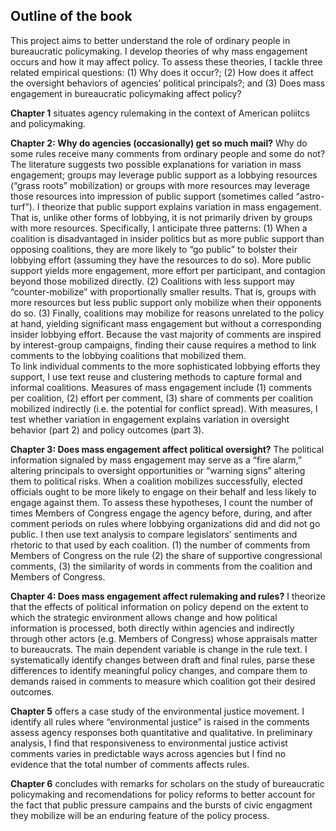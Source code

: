 ## Outline of the book {-}

<!--Does mass engagement in bureaucratic policymaking affect policy? This question drives my project. However, two questions must be answered first: (1) Why does it occur? and (2) How does it affect political oversight? These questions drive two initial empirical chapters. Thus, my analysis has three steps. 

First, I theorize that activists' opportunities and strategies and latent public opinion drive engagement. 

Second, I theorize that mass engagement affects political oversight. 

Third, I theorize that mass engagement may affect rulemaking both, directly, and indirectly via its effect on political oversight. -->

This project aims to better understand the role of ordinary people in bureaucratic policymaking. 
I develop theories of why mass engagement occurs and how it may affect policy. To assess these theories, I tackle three related empirical questions: (1) Why does it occur?; (2) How does it affect the oversight behaviors of agencies' political principals?; and <!--These questions drive two initial empirical chapters.-->
(3)  Does mass engagement in bureaucratic policymaking affect policy?
<!-- I then use my new measures of the political information that lobbying coalitions create by going public to test whether mass engagement explains variation in agency rulemaking and rules.<!-- But first, I must develop a measure of "going public." <!-- and why it occurs.-->

**Chapter 1** situates agency rulemaking in the context of American poliitcs and policymaking. 

**Chapter 2: Why do agencies (occasionally) get so much mail?** 
<!-- Scholars of bureaucratic policymaking have focused on the sophisticated lobbying efforts of powerful interest groups. Yet agencies occasionally receive thousands or even millions of comments from ordinary people. Why? Why do individuals comment when they seemingly have no new information to offer and no power to influence decisions? Who inspires them and to what end? How, if at all, should scholars incorporate mass commenting into models of bureaucratic policymaking? I argue that mass commenting produces political information about the coalition that mobilized it. -->
<!-- QUESTION 1 **Puzzle:** -->
Why do some rules receive many comments from ordinary people and some do not?
<!-- Why do people comment on draft policies when they seem to have no new information to offer and no power to influence decisions? Who inspires them and to what end? -->
<!-- THEORY AND METHODS 1-->
<!-- Answering this question requires a theory explaining variation in mass engagement. -->
The literature suggests two possible explanations for variation in mass engagement; groups may leverage public support as a lobbying resources ("grass roots" mobilization) or groups with more resources may leverage those resources into impression of public support (sometimes called "astro-turf").
<!--Using new measures of public engagement in agency rulemaking, I identify the conditions under which it occurs and produces different politically-relevant information. -->
<!-- The dependent variable is the number of people engaged.-->
I theorize that public support explains variation in mass engagement. That is, unlike other forms of lobbying, it is not primarily driven by groups with more resources. Specifically, I anticipate three patterns:
(1) When a coalition is disadvantaged in insider politics but as more public support than opposing coalitions, they are more likely to "go public" to bolster their lobbying effort (assuming they have the resources to do so). More public support yields more engagement, more effort per participant, and contagion beyond those mobilized directly. (2) Coalitions with less support may "counter-mobilize" with proportionally smaller results. That is, groups with more resources but less public support only mobilize when their opponents do so. (3) Finally, coalitions may mobilize for reasons unrelated to the policy at hand, yielding significant mass engagement but without a corresponding insider lobbying effort. 
Because the vast majority of comments are inspired by interest-group campaigns, finding their cause requires a method to link comments to the lobbying coalitions that mobilized them.  
To link individual comments to the more sophisticated lobbying efforts they support, I use text reuse and clustering methods to capture formal and informal coalitions.
Measures of mass engagement include 
<!--(1) total public comments, --><!-- $\sim$ zero-inflated negative binomial; -->
(1) comments per coalition, <!-- $\sim$ negative binomial; -->
(2) effort per comment, <!-- $\sim$ truncated normal; -->
(3) share of comments per coalition mobilized indirectly (i.e. the potential for conflict spread).
With measures, I test whether variation in engagement explains variation in oversight behavior (part 2) and policy outcomes (part 3).
<!-- (4) type of campaign. <!-- $\sim$ multinomial. -->
<!--Model 1 is one observation per rule. Models 2-4 are one observation per coalition per rule. Explanatory variables include agency alignment with Congress and the president (models 1-4), coalition alignment and unity (models 2-4), whether a coalition is driven more by public or private interests (models 2-3).<!--, part of the DV in model 4).-->

<!--**Step 2. Are elected officials more or less likely to engage after mass public engagement?** -->
**Chapter 3: Does mass engagement affect political oversight?** The political information signaled by mass engagement may serve as a "fire alarm," altering principals to oversight opportunities or "warning signs" altering them to political risks.
When a coalition mobilizes successfully, <!--especially if it generates a perceived consensus in expressed public sentiments, -->
elected officials ought to be more likely to engage on their behalf and less likely to engage against them.
<!-- This suggests an addendum to Hall and Miler's (2008) finding that members are more likely to engage in rulemaking when they have been lobbied by a like-minded interest group.-->
<!-- When interest groups lobby elected officials to engage in rulemaking, they may be more likely to engage when aligned with most commenters than when opposed.-->
<!-- If politicians learn from political information, they will be even more likely to engage when lobbied by a coalition that includes a public interest group's with a large mass-comment campaign, and less likely when lobbied by a coalition dominated by private interests opposed by a mass comment campaign. -->
<!-- MEASUREMENT  2-->
To assess these hypotheses, I count the number of times Members of Congress engage the agency before, during, and after comment periods on rules where lobbying organizations did and did not go public. I then use text analysis to compare legislators' sentiments and rhetoric to that used by each coalition.
<!-- Similarly, I asses the involvement of presidential appointees and the President's Office of Management and Budget before and after public comment, again comparing rules that were and were not targeted by a campaign (a difference-in-difference). -->
<!-- As a validity check, I also look for remarks by elected officials and judges on the level of public engagement.
Dependent variables include -->
(1) the number of comments from Members of Congress on the rule <!--(total, those mentioning mass comments, and those mentioning organizations in the coalition), <!--All  $\sim$ zero-inflated negative binomial. -->
(2) the share of supportive congressional comments, <!--  $\sim$  beta. -->
(3) the similarity of words in comments from the coalition and Members of Congress. 

**Chapter 4: Does mass engagement affect rulemaking and rules?** 
I theorize that the effects of political information on policy depend on the extent to which the strategic environment allows change and how political information is processed, both directly within agencies and indirectly through other actors (e.g. Members of Congress) whose appraisals matter to bureaucrats.
The main dependent variable is change in the rule text.
<!--Different inputs may yield different results: -->
I systematically identify changes between draft and final rules, parse these differences to identify meaningful policy changes, and compare them to demands raised in comments to measure which coalition got their desired outcomes.<!-- However, assessing policy change is difficult. Thus, I also use other measures of agency responses to lobbying efforts. -->

**Chapter 5** offers a case study of the environmental justice movement. I identify all rules where "environmental justice" is raised in the comments assess agency responses both quantitative and qualitative. In preliminary analysis, I find that responsiveness to environmental justice activist comments varies in predictable ways across agencies but I find no evidence that the total number of comments affects rules.

**Chapter 6** concludes with remarks for scholars on the study of bureaucratic policymaking and recomendations for policy reforms to better account for the fact that public pressure campains and the bursts of civic engagment they mobilize will be an enduring feature of the policy process. 

<!-- The following section outlines methodologies to assess my three overarching questions and their component parts. Theses methods rely on analysis of comment and policy texts as large-n observational data. 

<!-- To explore causal arguments, the last two chapters of the dissertation will explore historical and experimental case studies. My historical case is the environmental justice movement, relying on all rules where "environmental justice" is raised in the comments and quantitative and qualitative assessment of agency responses. This prospectus includes preliminary analysis of the environmental justice case study. I find that responsiveness to activist comments varies in predictable ways across agencies but I find no evidence that the total number of comments affects rules. My experimental cases are not included in this prospectus. They will be rules selected by organizations that have agreed to randomly assign specific targets of their mass comment campaigns. While these few cases will not provide necessary power for statistical tests, the responses of the public, elected officials, and rulewriters may help illuminate causal mechanisms.
-->